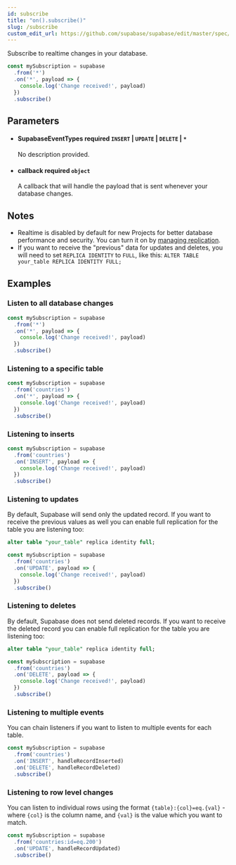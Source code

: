 ```yaml
---
id: subscribe
title: "on().subscribe()"
slug: /subscribe
custom_edit_url: https://github.com/supabase/supabase/edit/master/spec/supabase_js_v1.yml
---
```


Subscribe to realtime changes in your database.

```js
const mySubscription = supabase
  .from('*')
  .on('*', payload => {
    console.log('Change received!', payload)
  })
  .subscribe()
```


## Parameters


<ul className="method-list-group">
  
<li className="method-list-item">
  <h4 className="method-list-item-label">
    <span className="method-list-item-label-name">
      SupabaseEventTypes
    </span>
    <span className="method-list-item-label-badge required">
      required
    </span>
    <span className="method-list-item-validation">
      <code>INSERT</code> | <code>UPDATE</code> | <code>DELETE</code> | <code>*</code>
    </span>
  </h4>
  <div class="method-list-item-description">

No description provided. 

  </div>
  
</li>


<li className="method-list-item">
  <h4 className="method-list-item-label">
    <span className="method-list-item-label-name">
      callback
    </span>
    <span className="method-list-item-label-badge required">
      required
    </span>
    <span className="method-list-item-validation">
      <code>object</code>
    </span>
  </h4>
  <div class="method-list-item-description">

A callback that will handle the payload that is sent whenever your database changes.

  </div>
  
</li>

</ul>


## Notes

- Realtime is disabled by default for new Projects for better database performance and security. You can turn it on by [managing replication](/docs/guides/api#managing-realtime).
- If you want to receive the "previous" data for updates and deletes, you will need to set `REPLICA IDENTITY` to `FULL`, like this: `ALTER TABLE your_table REPLICA IDENTITY FULL;`










## Examples

### Listen to all database changes



```js
const mySubscription = supabase
  .from('*')
  .on('*', payload => {
    console.log('Change received!', payload)
  })
  .subscribe()
```

### Listening to a specific table



```js
const mySubscription = supabase
  .from('countries')
  .on('*', payload => {
    console.log('Change received!', payload)
  })
  .subscribe()
```

### Listening to inserts



```js
const mySubscription = supabase
  .from('countries')
  .on('INSERT', payload => {
    console.log('Change received!', payload)
  })
  .subscribe()
```

### Listening to updates

By default, Supabase will send only the updated record. If you want to receive the previous values as well you can
enable full replication for the table you are listening too:

```sql
alter table "your_table" replica identity full;
```


```js
const mySubscription = supabase
  .from('countries')
  .on('UPDATE', payload => {
    console.log('Change received!', payload)
  })
  .subscribe()
```

### Listening to deletes

By default, Supabase does not send deleted records. If you want to receive the deleted record you can
enable full replication for the table you are listening too:

```sql
alter table "your_table" replica identity full;
```


```js
const mySubscription = supabase
  .from('countries')
  .on('DELETE', payload => {
    console.log('Change received!', payload)
  })
  .subscribe()
```

### Listening to multiple events

You can chain listeners if you want to listen to multiple events for each table.

```js
const mySubscription = supabase
  .from('countries')
  .on('INSERT', handleRecordInserted)
  .on('DELETE', handleRecordDeleted)
  .subscribe()
```

### Listening to row level changes

You can listen to individual rows using the format `{table}:{col}=eq.{val}` - where `{col}` is the column name, and `{val}` is the value which you want to match.

```js
const mySubscription = supabase
  .from('countries:id=eq.200')
  .on('UPDATE', handleRecordUpdated)
  .subscribe()
```